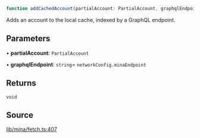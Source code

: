 ```ts
function addCachedAccount(partialAccount: PartialAccount, graphqlEndpoint: string): void
```

Adds an account to the local cache, indexed by a GraphQL endpoint.

## Parameters

• **partialAccount**: `PartialAccount`

• **graphqlEndpoint**: `string`= `networkConfig.minaEndpoint`

## Returns

`void`

## Source

[lib/mina/fetch.ts:407](https://github.com/o1-labs/o1js/blob/081e48fe103a96db7083cdaea72a409cca3182c3/src/lib/mina/fetch.ts#L407)
